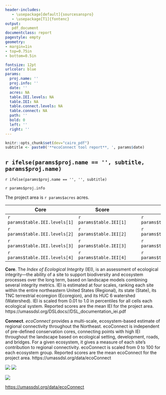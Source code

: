 ```yaml
---
header-includes:
   - \usepackage[default]{sourcesanspro}
   - \usepackage[T1]{fontenc}
output: 
   pdf_document
documentclass: report
pagestyle: empty
geometry: 
- margin=1in
- top=0.75in
- bottom=0.5in

fontsize: 12pt 
urlcolor: blue
params:
  proj.name: ''
  proj.info: ''
  date: ''
  acres: NA
  table.IEI.levels: NA
  table.IEI: NA
  table.connect.levels: NA
  table.connect: NA
  path: ''
  bold: 0
  left: ''
  right: ''
---
```

```r
knitr::opts_chunk$set(dev="cairo_pdf")
subtitle <- paste0('**ecoConnect tool report**, ', params$date)
```

## `r ifelse(params$proj.name == '', subtitle, params$proj.name)`
`r ifelse(params$proj.name == '', '', subtitle)`

`r params$proj.info`

The project area is `r params$acres` acres.


**Core** | **Score** | | | **Connect** | **Score** |
-----|---|---|---|---------|---
`r params$table.IEI.levels[1]` | `r params$table.IEI[1]` | | | `r params$table.connect.levels[1]` | `r params$table.connect[1]` | 
`r params$table.IEI.levels[2]` | `r params$table.IEI[2]` | | | `r params$table.connect.levels[2]` | `r params$table.connect[2]` | 
`r params$table.IEI.levels[3]` | `r params$table.IEI[3]` | | | `r params$table.connect.levels[3]` | `r params$table.connect[3]` | 
`r params$table.IEI.levels[4]` | `r params$table.IEI[4]` | | | `r params$table.connect.levels[4]` | `r params$table.connect[4]` | 


**Core**. The _Index of Ecological Integrity_ (IEI), is an assessment of ecological integrity---the ability of a site to support 
biodiversity and ecosystem processes over the long term, based on landscape models combining several integrity metrics. IEI is 
estimated at four scales, ranking each site within the entire northeastern United States (Regional), its state (State), its 
TNC terrestrial ecoregion (Ecoregion), and its HUC 6 watershed (Watershed). IEI is scaled from 0.01 to 1.0 in percentiles for 
all cells each ecological system. Reported scores are the mean IEI for the project area. 
https://umassdsl.org/DSLdocs//DSL_documentation_iei.pdf


**Connect**. _ecoConnect_ provides a multi-scale, ecosystem-based estimate of regional connectivity throughout the Northeast. ecoConnect is 
independent of pre-defined conservation cores, connecting points with high IEI throughout the landscape based on ecological 
setting, development, roads, and bridges. For a given ecosystem, it gives a measure of each site's contribution to regional 
connectivity. ecoConnect is scaled from 0 to 100 for each ecosystem group. Reported scores are the mean ecoConnect for the 
project area. https://umassdsl.org/data/ecoConnect



![](`r params$left`) ![](`r params$right`)

<!--  This version includes the link in the logo; the whole thing is clickable. It's my sleazy
      way of doing "keep with next"
[![](`r params$path`/www/UMass_DSL_logo_v3.png)](https://umassdsl.org/data/ecoConnect)
-->

<!--  This version has a separate link, so the logo and link can be split between pages. It's 
      way easier to change the link, though.
-->
![](`r params$path`/www/UMass_DSL_logo_v2_small.png)

[https://umassdsl.org/data/ecoConnect](https://umassdsl.org/data/ecoConnect)

